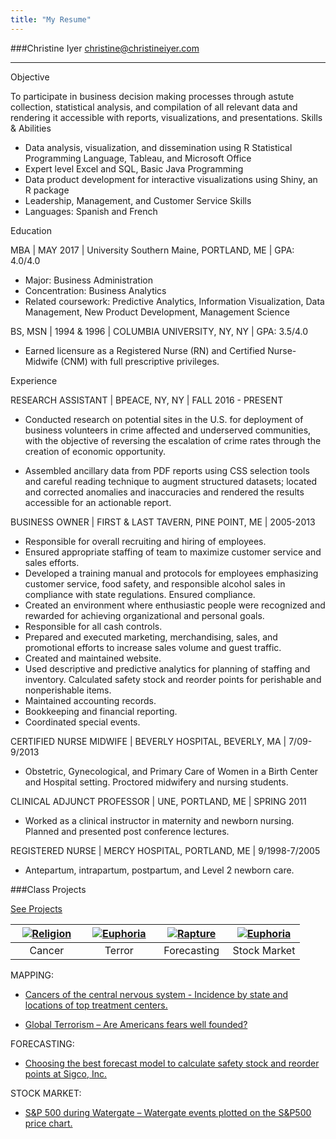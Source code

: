 ```yaml
---
title: "My Resume"
---
```



###Christine Iyer  [christine@christineiyer.com](mailto:christine@christineiyer.com)

---
Objective

To participate in business decision making processes through astute collection, statistical analysis, and compilation of all relevant data and rendering it accessible with reports, visualizations, and presentations.
Skills & Abilities

*	Data analysis, visualization, and dissemination using R Statistical Programming Language, Tableau, and Microsoft Office
*	Expert level Excel and SQL, Basic Java Programming 
*	Data product development for interactive visualizations using Shiny, an R package
*	Leadership, Management, and Customer Service Skills 
*	Languages: Spanish and French


Education

MBA | MAY 2017 | University Southern Maine, PORTLAND, ME | GPA: 4.0/4.0

*	Major: Business Administration
*	Concentration: Business Analytics
*	Related coursework: Predictive Analytics, Information Visualization, Data Management, New Product Development, Management Science

BS, MSN | 1994 & 1996 | COLUMBIA UNIVERSITY, NY, NY | GPA: 3.5/4.0

*	Earned licensure as a Registered Nurse (RN) and Certified Nurse-Midwife (CNM) with full prescriptive privileges.

Experience

RESEARCH ASSISTANT | BPEACE, NY, NY | FALL 2016 - PRESENT

*	Conducted research on potential sites in the U.S. for deployment of business volunteers in crime affected and underserved communities, with the objective of reversing the escalation of crime rates through the creation of economic opportunity.  

*	Assembled ancillary data from PDF reports using CSS selection tools and careful reading technique to augment structured datasets; located and corrected anomalies and inaccuracies and rendered the results accessible for an actionable report.

BUSINESS OWNER | FIRST & LAST TAVERN, PINE POINT, ME | 2005-2013

*	Responsible for overall recruiting and hiring of employees. 
*	Ensured appropriate staffing of team to maximize customer service and sales efforts. 
*	Developed a training manual and protocols for employees emphasizing customer service, food safety, and responsible alcohol sales in compliance with state regulations.  Ensured compliance.
*	Created an environment where enthusiastic people were recognized and rewarded for achieving organizational and personal goals.
*	Responsible for all cash controls.
*	Prepared and executed marketing, merchandising, sales, and promotional efforts to increase sales volume and guest traffic.
*	Created and maintained website.
*	Used descriptive and predictive analytics for planning of staffing and inventory. Calculated safety stock and reorder points for perishable and nonperishable items. 
*	Maintained accounting records.
*	Bookkeeping and financial reporting. 
*	Coordinated special events. 

CERTIFIED NURSE MIDWIFE | BEVERLY HOSPITAL, BEVERLY, MA | 7/09-9/2013

*	Obstetric, Gynecological, and Primary Care of Women in a Birth Center and Hospital setting. Proctored midwifery and nursing students.

CLINICAL ADJUNCT PROFESSOR | UNE, PORTLAND, ME | SPRING 2011

*	Worked as a clinical instructor in maternity and newborn nursing. Planned and presented post conference lectures.

REGISTERED NURSE | MERCY HOSPITAL, PORTLAND, ME | 9/1998-7/2005

*	Antepartum, intrapartum, postpartum, and Level 2 newborn care.


###Class Projects

[See Projects]()

| [![Religion](Brain.png)](https://rpubs.com/chrisiyer/220669)  | [![Euphoria](Terrorism.png)](https://public.tableau.com/profile/christine.iyer#!/vizhome/FinalAsssignment4/Howscaredshouldwebe) | [![Rapture](Inv.png)](https://rpubs.com/chrisiyer/Final) | [![Euphoria](WG.png)](https://rpubs.com/chrisiyer/sp_500)|
|:---:|:---:|:---:|:---:|
| Cancer | Terror | Forecasting | Stock Market |

MAPPING: 

*	[Cancers of the central nervous system -  Incidence by state and locations of top treatment centers.](https://rpubs.com/chrisiyer/220669)

*	[Global Terrorism – Are Americans fears well founded?](https://public.tableau.com/profile/christine.iyer#!/vizhome/FinalAsssignment4/Howscaredshouldwebe)  

FORECASTING: 

*	[Choosing the best forecast model to calculate safety stock and reorder points at Sigco, Inc.](https://rpubs.com/chrisiyer/Final) 

STOCK MARKET: 

*	[S&P 500 during Watergate – Watergate events plotted on the S&P500 price chart.](https://rpubs.com/chrisiyer/sp_500) 


